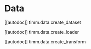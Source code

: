 # Data

[[autodoc]] timm.data.create_dataset

[[autodoc]] timm.data.create_loader

[[autodoc]] timm.data.create_transform
